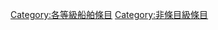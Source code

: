 {{catmore1|[[Wikipedia:船舶专题|Wikipedia:船舶专题]]}}
{{Articles by Quality|topic=船舶|project=船舶|format=toc}}
{{emptycat}}
[[Category:各等級船舶條目|Category:各等級船舶條目]]
[[Category:非條目級條目|Category:非條目級條目]]